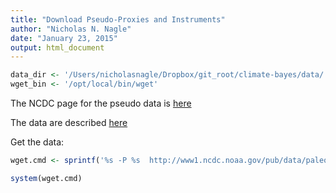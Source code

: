```yaml
---
title: "Download Pseudo-Proxies and Instruments"
author: "Nicholas N. Nagle"
date: "January 23, 2015"
output: html_document
---
```


```r
data_dir <- '/Users/nicholasnagle/Dropbox/git_root/climate-bayes/data/'
wget_bin <- '/opt/local/bin/wget'
```
The NCDC page for the pseudo data is [here](https://www.ncdc.noaa.gov/cdo/f?p=519:1:::::P1_study_id:13341)

The data are described [here](http://www1.ncdc.noaa.gov/pub/data/paleo/pr-challenge/Mann/readme-pr-challenge.txt)

Get the data:
```r
wget.cmd <- sprintf('%s -P %s  http://www1.ncdc.noaa.gov/pub/data/paleo/pr-challenge/pr-challenge.tar', wget_bin, data_dir)

system(wget.cmd)
```